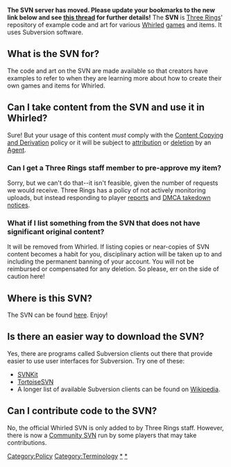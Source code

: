 '''The SVN server has moved. Please update your bookmarks to the new link below and see [http://www.whirled.com/#groups-t_85691_0_601562 this thread] for further details!'''
{{FAQS}}{{TOCright}}
The '''SVN''' is [[Three Rings]]' repository of example code and art for various [[Whirled]] [[game|games]] and items.  It uses Subversion software.

==What is the SVN for?==
The code and art on the SVN are made available so that creators have examples to refer to when they are learning more about how to create their own games and items for Whirled.  

==Can I take content from the SVN and use it in Whirled?==
Sure!  But your usage of this content ''must'' comply with the [[Content copying and derivation|Content Copying and Derivation]] policy or it will be subject to [[attribution]] or [[item deletion|deletion]] by an [[Agent]].

===Can I get a Three Rings staff member to pre-approve my item?===
Sorry, but we can't do that--it isn't feasible, given the number of requests we would receive.  Three Rings has a policy of not actively monitoring uploads, but instead responding to player [[report|reports]] and [[DMCA Policy|DMCA takedown notices]].

===What if I list something from the SVN that does not have significant original content?===
It will be removed from Whirled.  If listing copies or near-copies of SVN content becomes a habit for you, disciplinary action will be taken up to and including the permanent banning of your account.  You will not be reimbursed or compensated for any deletion.  So please, err on the side of caution here!

==Where is this SVN?==
The SVN can be found [http://code.google.com/p/whirled/ here].  Enjoy!

== Is there an easier way to download the SVN? ==
Yes, there are programs called Subversion clients out there that provide easier to use user interfaces for Subversion.  Try one of these:
* [http://svnkit.com/ SVNKit]
* [http://tortoisesvn.net/ TortoiseSVN]
* A longer list of available Subversion clients can be found on [[Wikipedia:Comparison of Subversion clients|Wikipedia]].

==Can I contribute code to the SVN?==
No, the official Whirled SVN is only added to by Three Rings staff.  However, there is now a [[Community SVN]] run by some players that may take contributions.

[[Category:Policy]][[Category:Terminology]][[Category:Game tutorials|*]][[Category:Avatar tutorials|*]]
